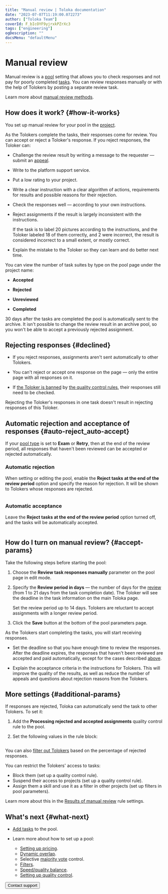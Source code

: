 ```yaml
---
title: "Manual review | Toloka documentation"
date: "2023-07-07T11:19:00.072273"
author: ["Toloka Team"]
coverId: F_bIcOYF9yjrxkPZrXc3
tags: ["engineering"]
ogDescription: ""
docsMenu: "defaultMenu"
---
```


# Manual review

Manual review is a [pool](/docs/glossary#pool) setting that allows you to check responses and not pay for poorly completed [tasks](/docs/glossary#task). You can review responses manually or with the help of Tolokers by posting a separate review task.

Learn more about [manual review methods](/docs/guide/accept#acception).

## How does it work? {#how-it-works}

You set up manual review for your pool in the [project](/docs/glossary#project).

As the Tolokers complete the tasks, their responses come for review. You can accept or reject a Toloker's response. If you reject responses, the Toloker can:

- Challenge the review result by writing a message to the requester — submit an [appeal](/docs/guide/accept#appeal).

- Write to the platform support service.

- Put a low rating to your project.

<Cut title="How to get fewer appeals and maintain a high rating for your projects">

- Write a clear instruction with a clear algorithm of actions, requirements for results and possible reasons for their rejection.

- Check the responses well — according to your own instructions.

- Reject assignments if the result is largely inconsistent with the instructions.

    <Cut title="Example">

    If the task is to label 20 pictures according to the instructions, and the Toloker labeled 18 of them correctly, and 2 were incorrect, the result is considered incorrect to a small extent, or mostly correct.

    </Cut>

- Explain the mistake to the Toloker so they can learn and do better next time.

</Cut>

<Cut title="How to get the review statistics">

You can view the number of task suites by type on the pool page under the project name:

- **Accepted**

- **Rejected**

- **Unreviewed**

- **Completed**

</Cut>

<Cut title="Pool status and the review results">

30 days after the tasks are completed the pool is automatically sent to the archive. It isn't possible to change the review result in an archive pool, so you won't be able to accept a previously rejected assignment.

</Cut>

## Rejecting responses {#declined}

- If you reject responses, assignments aren't sent automatically to other Tolokers.

- You can't reject or accept one response on the page — only the entire page with all responses on it.

- If [the Toloker is banned](/docs/glossary#banning-tolokers) by [the quality control rules](/docs/glossary#quality-control-rule), their responses still need to be checked.

<Note mode="note" title="Note">

Rejecting the Toloker's responses in one task doesn't result in rejecting responses of this Toloker.

</Note>

## Automatic rejection and acceptance of responses {#auto-reject_auto-accept}

If your [pool type](/docs/guide/pool-main#table_n3q_vhz_jlb) is set to **Exam** or **Retry**, then at the end of the review period, all responses that haven't been reviewed can be accepted or rejected automatically.

### Automatic rejection

When setting or editing the pool, enable the **Reject tasks at the end of the review period** option and specify the reason for rejection. It will be shown to Tolokers whose responses are rejected.

<Cut title="Example">

<Image width="700px" withBackground imageId="890561ab2397a7905ea3c13e7dd2ef53" alt="" />

</Cut>

### Automatic acceptance

Leave the **Reject tasks at the end of the review period** option turned off, and the tasks will be automatically accepted.

<Cut title="Example">

<Image width="700px" withBackground imageId="fe5e1d3153d731e5dc7df6e4a3b65080" alt="" />

</Cut>

## How do I turn on manual review? {#accept-params}

Take the following steps before starting the pool:

1. Choose the **Review task responses manually** parameter on the pool page in edit mode.

1. Specify the **Review period in days** — the number of days for the [review](/docs/guide/accept) (from 1 to 21 days from the task completion date). The Toloker will see the deadline in the task information on the main Toloka page.

    <Note mode="note" title="Note">

    Set the review period up to 14 days. Tolokers are reluctant to accept assignments with a longer review period.

    </Note>

1. Click the **Save** button at the bottom of the pool parameters page.

As the Tolokers start completing the tasks, you will start receiving responses.

<Note mode="warning" title="Warning">

- Set the deadline so that you have enough time to review the responses. After the deadline expires, the responses that haven't been reviewed are accepted and paid automatically, except for the cases described [above](#auto-reject_auto-accept).

- Explain the acceptance criteria in the instructions for Tolokers. This will improve the quality of the results, as well as reduce the number of appeals and questions about rejection reasons from the Tolokers.

</Note>

## More settings {#additional-params}

<Cut title="Send tasks with rejected responses for re-check">

If responses are rejected, Toloka can automatically send the task to other Tolokers. To set it:

1. Add the **Processing rejected and accepted assignments** quality control rule to the pool.

1. Set the following values in the rule block:

<Image width="700px" withBackground imageId="aba9557f2d6ddbfc88b25a9fdef96d2e" alt="" />

</Cut>

<Cut title="Filter out Tolokers if their responses are often rejected">

You can also [filter out Tolokers](/docs/guide/control) based on the percentage of rejected responses.

You can restrict the Tolokers' access to tasks:

- Block them (set up a quality control rule).
- Suspend their access to projects (set up a quality control rule).
- Assign them a skill and use it as a filter in other projects (set up filters in pool parameters).

Learn more about this in the [Results of manual review](/docs/guide/reviewing-assignments) rule settings.

</Cut>

## What's next {#what-next}

- [Add tasks](/docs/guide/pool) to the pool.
- Learn more about how to set up a pool:

    - [Setting up pricing](/docs/guide/dynamic-pricing).
    - [Dynamic overlap](/docs/guide/dynamic-overlap).
    - Selective [majority vote](/docs/guide/selective-mvote) control.
    - [Filters](/docs/guide/filters).
    - [Speed/quality balance](/docs/guide/adjust).
    - [Setting up quality control](/docs/guide/qa-pool-settings).

<Button themeColor="light" view="default" size="l" type="link" url="/docs/guide/troubleshooting/support?form-source=guide-offline-accept">Contact support</Button>